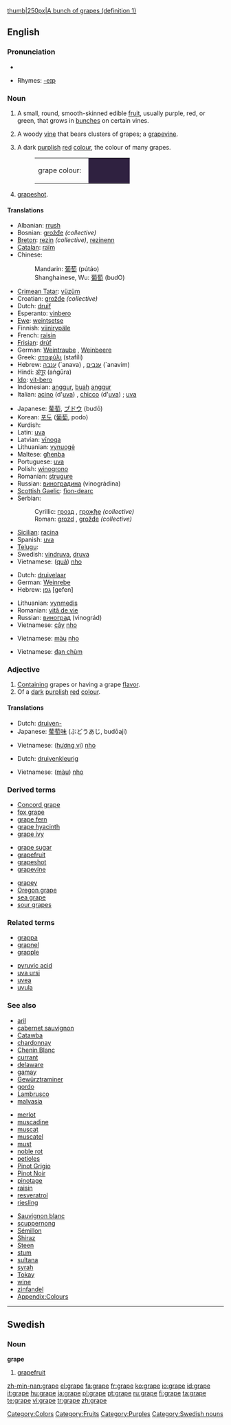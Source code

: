 {{wikipedia}}[[image:Grapes05.jpg|thumb|250px|A bunch of grapes (definition 1)]]
==English==

===Pronunciation===
*{{audio|en-us-grape.ogg|Audio (US)}}

*Rhymes: [[Rhymes:English:-eɪp|-eɪp]]

===Noun===
{{en-noun|s|-}}

# {{countable}} A small, round, smooth-skinned edible [[fruit]], usually purple, red, or green, that grows in [[bunch]]es on certain vines.
# {{countable}} A woody [[vine]] that bears clusters of grapes; a [[grapevine]].
# {{context|countable|uncountable}} A dark [[purple|purplish]] [[red]] [[colour]], the colour of many grapes.
#:<table><tr><td>grape colour: &nbsp;</td><td bgcolor="#2F2140" width="80">&nbsp; </td></tr></table>
# {{uncountable}} [[Grapeshot|grapeshot]].

====Translations====
{{trans-top|fruit}}
*Albanian: [[rrush]] {{m}}
*Bosnian: [[grožđe]] {{n|p}} ''(collective)''
*[[Breton]]: [[rezin]] ''(collective)'', [[rezinenn]] {{f}}
*[[Catalan]]: [[raïm]] {{m}}
*Chinese:
*:Mandarin: [[葡萄]] (pútáo)
*:Shanghainese, Wu: [[葡萄]] (budO)
*[[Crimean Tatar]]: [[yüzüm]]
*Croatian: [[grožđe]] {{n|p}} ''(collective)''
*Dutch: [[druif]] {{f}}
*Esperanto: [[vinbero]]
*[[Ewe]]: [[weintsetse]]
*Finnish: [[viinirypäle]]
*French: [[raisin]] {{m}}
*[[Frisian]]: [[drúf]]
*German: [[Weintraube]] {{f}}, [[Weinbeere]] {{f}}
*Greek: [[σταφύλι]] (stafíli) {{n}}
*Hebrew: [[ענבה]] (`anava) {{f}}, [[ענבים]] (`anavim) {{p}}
*Hindi: [[अंगूर]] (aṅgūra)
*[[Ido]]: [[vit-bero]]
*Indonesian: [[anggur]], [[buah]] [[anggur]]
*Italian: [[acino]] (d'[[uva]]) {{m}}, [[chicco]] (d'[[uva]]) {{m}}; [[uva]] {{f}}
{{trans-mid}}
*Japanese: [[葡萄]], [[ブドウ]] (budō)
*Korean: [[포도]] ([[葡萄]], podo)
*Kurdish: {{KUchar|[[ترێ]]}}
*Latin: [[uva]]
*Latvian: [[vīnoga]] {{f}}
*Lithuanian: [[vynuogė]] {{f}}
*Maltese: [[għenba]] {{f}}
*Portuguese: [[uva]] {{f}}
*Polish: [[winogrono]] {{n}}
*Romanian: [[strugure]] {{m}}
*Russian: [[виноградина]] (vinográdina) {{f}}
*[[Scottish Gaelic]]: [[fìon-dearc]] {{f}}
*Serbian:
*:Cyrillic: [[грозд]] {{m}}, [[грожђе]] {{n|p}} ''(collective)''
*:Roman: [[grozd]] {{m}}, [[grožđe]] {{n|p}} ''(collective)''
*[[Sicilian]]: [[racina]] {{f}}
*Spanish: [[uva]] {{f}}
*[[Telugu]]: {{t|te|ద్రాక్ష}}
*Swedish: [[vindruva]], [[druva]] {{c}}
*Vietnamese: ([[quả]]) [[nho]]
{{trans-bottom}}

{{trans-top|vine}}
*Dutch: [[druivelaar]] {{m}}
*German: [[Weinrebe]] {{f}}
*Hebrew: [[גפן]] [gefen] {{m}}
{{trans-mid}}
*Lithuanian: [[vynmedis]] {{m}}
*Romanian: [[viţă de vie]]
*Russian: [[виноград]] (vinográd) {{m}}
*Vietnamese: [[cây]] [[nho]]
{{trans-bottom}}

{{trans-top|colour}}
*Vietnamese: [[màu]] [[nho]]
{{trans-mid}}
{{trans-bottom}}

{{trans-top|grapeshot}}
*Vietnamese: [[đạn chùm]]
{{trans-mid}}
{{trans-bottom}}

===Adjective===
{{en-adj-more}}

# [[contain|Containing]] grapes or having a grape [[flavor]].
# Of a [[dark]] [[purplish]] [[red]] [[colour]].

====Translations====
{{trans-top|flavour}}
*Dutch: [[druiven-]]
*Japanese: [[葡萄]][[味]] (ぶどうあじ, budōaji)
{{trans-mid}}
*Vietnamese: ([[hương vị]]) [[nho]]
{{trans-bottom}}

{{trans-top|colour}}
*Dutch: [[druivenkleurig]]
{{trans-mid}}
*Vietnamese: ([[màu]]) [[nho]]
{{trans-bottom}}

===Derived terms===
{{top3}}
*[[Concord grape]]
*[[fox grape]]
*[[grape fern]]
*[[grape hyacinth]]
*[[grape ivy]]
{{mid3}}
*[[grape sugar]]
*[[grapefruit]]
*[[grapeshot]]
*[[grapevine]]
{{mid3}}
*[[grapey]]
*[[Oregon grape]]
*[[sea grape]]
*[[sour grapes]]
{{bottom}}

===Related terms===
{{top2}}
*[[grappa]]
*[[grapnel]]
*[[grapple]]
{{mid2}}
*[[pyruvic acid]]
*[[uva ursi]]
*[[uvea]]
*[[uvula]]
{{bottom}}

===See also===
{{top3}}
*[[aril]]
*[[cabernet sauvignon]]
*[[Catawba]]
*[[chardonnay]]
*[[Chenin Blanc]]
*[[currant]]
*[[delaware]]
*[[gamay]]
*[[Gewürztraminer]]
*[[gordo]]
*[[Lambrusco]]
*[[malvasia]]
{{mid3}}
*[[merlot]]
*[[muscadine]]
*[[muscat]]
*[[muscatel]]
*[[must]]
*[[noble rot]]
*[[petioles]]
*[[Pinot Grigio]]
*[[Pinot Noir]]
*[[pinotage]]
*[[raisin]]
*[[resveratrol]]
*[[riesling]]
{{mid3}}
*[[Sauvignon blanc]]
*[[scuppernong]]
*[[Sémillon]]
*[[Shiraz]]
*[[Steen]]
*[[stum]]
*[[sultana]]
*[[syrah]]
*[[Tokay]]
*[[wine]]
*[[zinfandel]]
*[[Wiktionary_Appendix:Colours|Appendix:Colours]]
{{bottom}}

[[Category:Colors]]
[[Category:Fruits]]
[[Category:Purples]]

----

==Swedish==

===Noun===
'''grape''' {{c}}

# [[grapefruit]]

[[Category:Swedish nouns]]

[[zh-min-nan:grape]]
[[el:grape]]
[[fa:grape]]
[[fr:grape]]
[[ko:grape]]
[[io:grape]]
[[id:grape]]
[[it:grape]]
[[hu:grape]]
[[ja:grape]]
[[pl:grape]]
[[pt:grape]]
[[ru:grape]]
[[fi:grape]]
[[ta:grape]]
[[te:grape]]
[[vi:grape]]
[[tr:grape]]
[[zh:grape]]